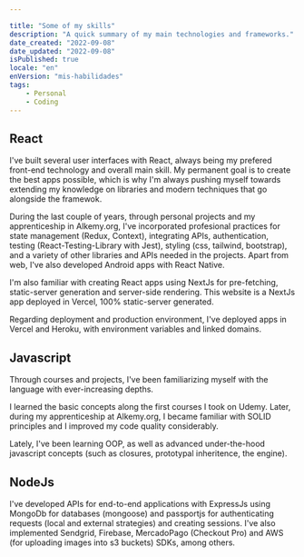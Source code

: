 ```yaml
---

title: "Some of my skills"
description: "A quick summary of my main technologies and frameworks."
date_created: "2022-09-08"
date_updated: "2022-09-08"
isPublished: true
locale: "en"
enVersion: "mis-habilidades" 
tags: 
    - Personal
    - Coding
---
```


## React

I've built several user interfaces with React, always being my prefered front-end technology and overall main skill. My permanent goal is to create the best apps possible, which is why I'm always pushing myself towards extending my knowledge on libraries and modern techniques that go alongside the framewok. 

During the last couple of years, through personal projects and my apprenticeship in Alkemy.org, I've incorporated profesional practices for state management (Redux, Context), integrating APIs, authentication, testing (React-Testing-Library with Jest), styling (css, tailwind, bootstrap), and a variety of other libraries and APIs needed in the projects. Apart from web, I've also developed Android apps with React Native.

I'm also familiar with creating React apps using NextJs for pre-fetching, static-server generation and server-side rendering. This website is a NextJs app deployed in Vercel, 100% static-server generated. 

Regarding deployment and production environment, I've deployed apps in Vercel and Heroku, with environment variables and linked domains. 

## Javascript

Through courses and projects, I've been familiarizing myself with the language with ever-increasing depths. 

I learned the basic concepts along the first courses I took on Udemy. Later, during my apprenticeship at Alkemy.org, I became familiar with SOLID principles and I improved my code quality considerably.

Lately, I've been learning OOP, as well as advanced under-the-hood javascript concepts (such as closures, prototypal inheritence, the engine).

## NodeJs

I've developed APIs for end-to-end applications with ExpressJs using MongoDb for databases (mongoose) and passportjs for authenticating requests (local and external strategies) and creating sessions. I've also implemented Sendgrid, Firebase, MercadoPago (Checkout Pro) and AWS (for uploading images into s3 buckets) SDKs, among others.
